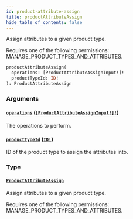 ```yaml
---
id: product-attribute-assign
title: productAttributeAssign
hide_table_of_contents: false
---
```


Assign attributes to a given product type.

Requires one of the following permissions: MANAGE_PRODUCT_TYPES_AND_ATTRIBUTES.

```graphql
productAttributeAssign(
  operations: [ProductAttributeAssignInput!]!
  productTypeId: ID!
): ProductAttributeAssign
```

### Arguments

#### [`operations`](#) ([`[ProductAttributeAssignInput!]!`](../../../developer/api-reference/inputs/product-attribute-assign-input))

The operations to perform.

#### [`productTypeId`](#) ([`ID!`](../../../developer/api-reference/scalars/id))

ID of the product type to assign the attributes into.

### Type

#### [`ProductAttributeAssign`](../../../developer/api-reference/objects/product-attribute-assign)

Assign attributes to a given product type.

Requires one of the following permissions: MANAGE_PRODUCT_TYPES_AND_ATTRIBUTES.
